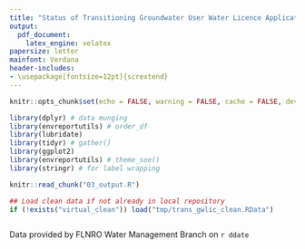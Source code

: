 ```yaml
---
title: "Status of Transitioning Groundwater User Water Licence Applications"
output:
  pdf_document:
    latex_engine: xelatex
papersize: letter
mainfont: Verdana
header-includes:
- \usepackage[fontsize=12pt]{scrextend}
---
```



```r
knitr::opts_chunk$set(echo = FALSE, warning = FALSE, cache = FALSE, dev = "cairo_pdf")

library(dplyr) # data munging
library(envreportutils) # order_df
library(lubridate)
library(tidyr) # gather()
library(ggplot2)
library(envreportutils) # theme_soe()
library(stringr) # for label wrapping

knitr::read_chunk("03_output.R")

## Load clean data if not already in local repository
if (!exists("virtual_clean")) load("tmp/trans_gwlic_clean.RData")
```


```r
```
<!--\pagenumbering{gobble}-->


Data provided by FLNRO Water Management Branch on `r ddate`

\vspace{30pt}

```r

```

\vspace{70pt}

```r

```

\vspace{20pt}

```r

```

\vspace{80pt}

```r

```

\newpage

```r

```

\newpage

```r

```

